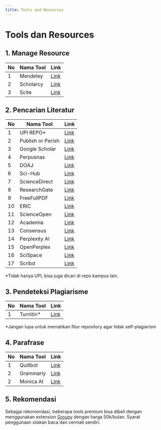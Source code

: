 ```yaml
---
title: Tools and Resources
---
```


# Tools dan Resources

## 1. **Manage Resource**

| No  | Nama Tool | Link                               |
| --- | --------- | ---------------------------------- |
| 1   | Mendeley  | [Link](https://www.mendeley.com/)  |
| 2   | Scholarcy | [Link](https://www.scholarcy.com/) |
| 3   | Scite     | [Link](https://scite.ai/)          |

## 2. **Pencarian Literatur**

| No  | Nama Tool         | Link                                                    |
| --- | ----------------- | ------------------------------------------------------- |
| 1   | UPI REPO\*        | [Link](https://repository.upi.edu/)                     |
| 2   | Publish or Perish | [Link](https://harzing.com/resources/publish-or-perish) |
| 3   | Google Scholar    | [Link](https://scholar.google.com/)                     |
| 4   | Perpusnas         | [Link](https://e-resources.perpusnas.go.id/)            |
| 5   | DOAJ              | [Link](https://doaj.org/)                               |
| 6   | Sci-Hub           | [Link](https://sci-hub.se/)                             |
| 7   | ScienceDirect     | [Link](https://www.sciencedirect.com/)                  |
| 8   | ResearchGate      | [Link](https://www.researchgate.net/)                   |
| 9   | FreeFullPDF       | [Link](https://www.freefullpdf.com/)                    |
| 10  | ERIC              | [Link](https://eric.ed.gov/)                            |
| 11  | ScienceOpen       | [Link](https://www.scienceopen.com/)                    |
| 12  | Academia          | [Link](https://www.academia.edu/)                       |
| 13  | Consensus         | [Link](https://consensus.app/)                          |
| 14  | Perplexity AI     | [Link](https://www.perplexity.ai)                       |
| 15  | OpenPerplex       | [Link](https://openperplex.com/)                        |
| 16  | SciSpace          | [Link](https://typeset.io/)                             |
| 17  | Scribd            | [Link](https://www.scribd.com/)                         |

\*Tidak hanya UPI, bisa juga dicari di repo kampus lain.

## 3. **Pendeteksi Plagiarisme**

| No  | Nama Tool  | Link                              |
| --- | ---------- | --------------------------------- |
| 1   | Turnitin\* | [Link](https://www.turnitin.com/) |

\*Jangan lupa untuk mematikan fitur repository agar tidak self-plagiarism

## 4. **Parafrase**

| No  | Nama Tool | Link                                            |
| --- | --------- | ----------------------------------------------- |
| 1   | Quillbot  | [Link](https://quillbot.com/)                   |
| 2   | Grammarly | [Link](https://www.grammarly.com/)              |
| 2   | Monica AI | [Link](https://monica.im/en/tools/rewrite-text) |

## 5. **Rekomendasi**

Sebagai rekomendasi, beberapa tools premium bisa dibeli dengan menggunakan extension [Groupy](https://groupy.id/) dengan harga 50k/bulan. Syarat penggunaan silakan baca dan cermati sendiri.
